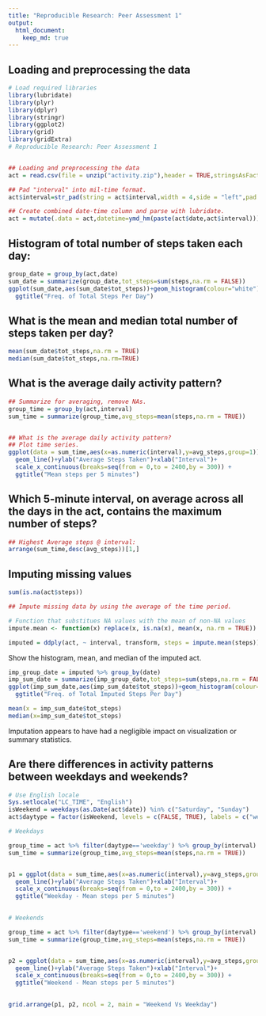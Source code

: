 ```yaml
---
title: "Reproducible Research: Peer Assessment 1"
output: 
  html_document:
    keep_md: true
---
```

  

## Loading and preprocessing the data
```r
# Load required libraries
library(lubridate)
library(plyr)
library(dplyr)
library(stringr)
library(ggplot2)
library(grid)
library(gridExtra)
# Reproducible Research: Peer Assessment 1


## Loading and preprocessing the data
act = read.csv(file = unzip("activity.zip"),header = TRUE,stringsAsFactors=FALSE)

## Pad "interval" into mil-time format. 
act$interval=str_pad(string = act$interval,width = 4,side = "left",pad = 0)

## Create combined date-time column and parse with lubridate.
act = mutate(.data = act,datetime=ymd_hm(paste(act$date,act$interval)))
```

## Histogram of total number of steps taken each day:
```r
group_date = group_by(act,date)
sum_date = summarize(group_date,tot_steps=sum(steps,na.rm = FALSE))
ggplot(sum_date,aes(sum_date$tot_steps))+geom_histogram(colour="white")+ ylab("Frequency")+xlab("Total Steps Per Day")+
  ggtitle("Freq. of Total Steps Per Day")
```


## What is the mean and median total number of steps taken per day?
```r
mean(sum_date$tot_steps,na.rm = TRUE)
median(sum_date$tot_steps,na.rm=TRUE)
```


## What is the average daily activity pattern?
```r
## Summarize for averaging, remove NAs.
group_time = group_by(act,interval)
sum_time = summarize(group_time,avg_steps=mean(steps,na.rm = TRUE))


## What is the average daily activity pattern?
## Plot time series.
ggplot(data = sum_time,aes(x=as.numeric(interval),y=avg_steps,group=1))+
  geom_line()+ylab("Average Steps Taken")+xlab("Interval")+
  scale_x_continuous(breaks=seq(from = 0,to = 2400,by = 300)) + 
  ggtitle("Mean steps per 5 minutes")

```

## Which 5-minute interval, on average across all the days in the act, contains the maximum number of steps?

```r
## Highest Average steps @ interval:
arrange(sum_time,desc(avg_steps))[1,]
```


## Imputing missing values
```r

sum(is.na(act$steps))

## Impute missing data by using the average of the time period.

# Function that substitues NA values with the mean of non-NA values
impute.mean <- function(x) replace(x, is.na(x), mean(x, na.rm = TRUE))

imputed = ddply(act, ~ interval, transform, steps = impute.mean(steps))

```

Show the histogram, mean, and median of the imputed act.

```r
imp_group_date = imputed %>% group_by(date)
imp_sum_date = summarize(imp_group_date,tot_steps=sum(steps,na.rm = FALSE))
ggplot(imp_sum_date,aes(imp_sum_date$tot_steps))+geom_histogram(colour="white")+ ylab("Frequency")+xlab("Total Steps Per Day")+
  ggtitle("Freq. of Total Imputed Steps Per Day")

mean(x = imp_sum_date$tot_steps)
median(x=imp_sum_date$tot_steps)
```

Imputation appears to have had a negligible impact on visualization or summary statistics.

## Are there differences in activity patterns between weekdays and weekends?

```r
# Use English locale
Sys.setlocale("LC_TIME", "English")
isWeekend = weekdays(as.Date(act$date)) %in% c("Saturday", "Sunday")
act$daytype = factor(isWeekend, levels = c(FALSE, TRUE), labels = c("weekday", "weekend"))

# Weekdays

group_time = act %>% filter(daytype=='weekday') %>% group_by(interval)
sum_time = summarize(group_time,avg_steps=mean(steps,na.rm = TRUE))


p1 = ggplot(data = sum_time,aes(x=as.numeric(interval),y=avg_steps,group=1))+
  geom_line()+ylab("Average Steps Taken")+xlab("Interval")+
  scale_x_continuous(breaks=seq(from = 0,to = 2400,by = 300)) + 
  ggtitle("Weekday - Mean steps per 5 minutes")
  

# Weekends 

group_time = act %>% filter(daytype=='weekend') %>% group_by(interval)
sum_time = summarize(group_time,avg_steps=mean(steps,na.rm = TRUE))


p2 = ggplot(data = sum_time,aes(x=as.numeric(interval),y=avg_steps,group=1))+
  geom_line()+ylab("Average Steps Taken")+xlab("Interval")+
  scale_x_continuous(breaks=seq(from = 0,to = 2400,by = 300)) + 
  ggtitle("Weekend - Mean steps per 5 minutes")
  

grid.arrange(p1, p2, ncol = 2, main = "Weekend Vs Weekday")
```

